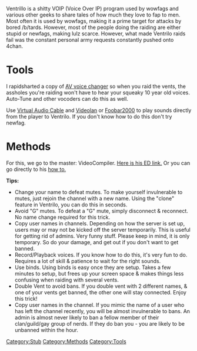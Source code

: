 Ventrillo is a shitty VOIP (Voice Over IP) program used by wowfags and various other geeks to share tales of how much they love to fap to men. Most often it is used by wowfags, making it a prime target for attacks by bored /b/tards. However, most of the people doing the raiding are either stupid or newfags, making lulz scarce. However, what made Ventrilo raids fail was the constant personal army requests constantly pushed onto 4chan. 

=Tools=
I rapidsharted a copy of [http://anonym.to/?http://rs241.rapidshare.com/files/159876248/AV_Voice_Changer_Software_6.0.10_-_vLcB___keygen.zip AV voice changer] so when you raid the vents, the assholes you're raiding won't have to hear your squeaky 10 year old voices.  Auto-Tune and other vocoders can do this as well.

Use [http://software.muzychenko.net/eng/vac.html Virtual Audio Cable] and [http://www.videolan.org Videolan] or [http://www.foobar2000.org/ Foobar2000] to play sounds directly from the player to Ventrilo. If you don't know how to do this don't try newfag.

=Methods=
For this, we go to the master: VideoCompiler. [http://anonym.to/?http://encyclopediadramatica.com/VideoCompiler Here is his ED link.] Or you can go directly to his [http://anonym.to/?http://www.ventriloharassment.org/howto.htm how to.] 

'''Tips:'''

*Change your name to defeat mutes. To make yourself invulnerable to mutes, just rejoin the channel with a new name. Using the "clone" feature in Ventrilo, you can do this in seconds.
*Avoid "G" mutes. To defeat a "G" mute, simply disconnect & reconnect. No name change required for this trick.
*Copy user names in channels. Depending on how the server is set up, users may or may not be kicked off the server temporarily. This is useful for getting rid of admins. Very funny stuff. Please keep in mind, it is only temporary. So do your damage, and get out if you don't want to get banned.
*Record/Playback voices. If you know how to do this, it's very fun to do. Requires a lot of skill & patience to wait for the right sounds.
*Use binds. Using binds is easy once they are setup. Takes a few minutes to setup, but frees up your screen space & makes things less confusing when raiding with several vents.
*Double Vent to avoid bans. If you double vent with 2 different names, & one of your vents get banned, the other one will stay connected. Enjoy this trick!
*Copy user names in the channel. If you mimic the name of a user who has left the channel recently, you will be almost invulnerable to bans. An admin is almost never likely to ban a fellow member of their clan/guild/gay group of nerds.  If they do ban you - you are likely to be unbanned within the hour.


[[Category:Stub]]
[[Category:Methods]]
[[Category:Tools]]